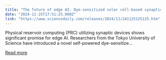 ```yaml
---
title: "The future of edge AI: Dye-sensitized solar cell-based synaptic device"
date: "2024-11-25T17:51:25.000Z"
link: "https://www.sciencedaily.com/releases/2024/11/241125125125.htm"
---
```


Physical reservoir computing (PRC) utilizing synaptic devices shows significant promise for edge AI. Researchers from the Tokyo University of Science have introduced a novel self-powered dye-sensitize...

[Read more](https://www.sciencedaily.com/releases/2024/11/241125125125.htm)
